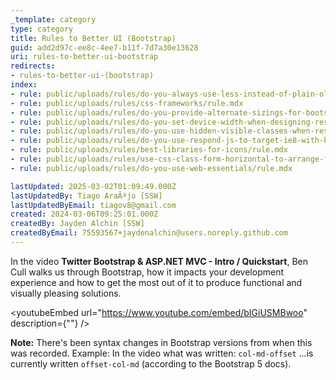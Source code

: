 ```yaml
---
_template: category
type: category
title: Rules to Better UI (Bootstrap)
guid: add2d97c-ee8c-4ee7-b11f-7d7a30e13628
uri: rules-to-better-ui-bootstrap
redirects:
- rules-to-better-ui-(bootstrap)
index:
- rule: public/uploads/rules/do-you-always-use-less-instead-of-plain-old-css/rule.mdx
- rule: public/uploads/rules/css-frameworks/rule.mdx
- rule: public/uploads/rules/do-you-provide-alternate-sizings-for-bootstrap-columns/rule.mdx
- rule: public/uploads/rules/do-you-set-device-width-when-designing-responsive-web-applications/rule.mdx
- rule: public/uploads/rules/do-you-use-hidden-visible-classes-when-resizing-to-hide-show-content/rule.mdx
- rule: public/uploads/rules/do-you-use-respond-js-to-target-ie8-with-bootstrap/rule.mdx
- rule: public/uploads/rules/best-libraries-for-icons/rule.mdx
- rule: public/uploads/rules/use-css-class-form-horizontal-to-arrange-fields-and-labels/rule.mdx
- rule: public/uploads/rules/do-you-use-web-essentials/rule.mdx

lastUpdated: 2025-03-02T01:09:49.000Z
lastUpdatedBy: Tiago AraÃºjo [SSW]
lastUpdatedByEmail: tiagov8@gmail.com
created: 2024-03-06T09:25:01.000Z
createdBy: Jayden Alchin [SSW]
createdByEmail: 75593567+jaydenalchin@users.noreply.github.com
---
```


In the video **Twitter Bootstrap & ASP.NET MVC - Intro / Quickstart**, Ben Cull walks us through Bootstrap, how it impacts your development experience and how to get the most out of it to produce functional and visually pleasing solutions.

<youtubeEmbed url="https://www.youtube.com/embed/bIGiUSMBwoo" description={""} />

**Note:** There's been syntax changes in Bootstrap versions from when this was recorded. Example: In the video what was written: `col-md-offset` ...is currently written `offset-col-md` (according to the Bootstrap 5 docs).
